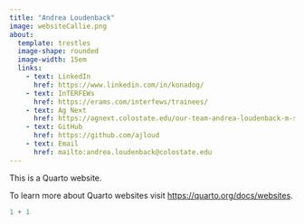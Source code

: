```yaml
---
title: "Andrea Loudenback"
image: websiteCallie.png
about: 
  template: trestles
  image-shape: rounded
  image-width: 15em
  links:
    - text: LinkedIn
      href: https://www.linkedin.com/in/konadog/
    - text: InTERFEWs
      href: https://erams.com/interfews/trainees/
    - text: Ag Next 
      href: https://agnext.colostate.edu/our-team-andrea-loudenback-m-s/#:~:text  =Her%20current%20research%20focuses%20on,our%20food%20and%20agricultural%20systems.
    - text: GitHub
      href: https://github.com/ajloud
    - text: Email
      href: mailto:andrea.loudenback@colostate.edu
---
```


This is a Quarto website.

To learn more about Quarto websites visit <https://quarto.org/docs/websites>.

```r
1 + 1
```

